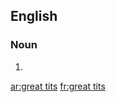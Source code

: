 {{also|great-tits}}
==English==

===Noun===
{{head|en|noun plural form|head=[[great]] [[tits]]}}

# {{plural of|great tit|lang=en}}

[[ar:great tits]]
[[fr:great tits]]